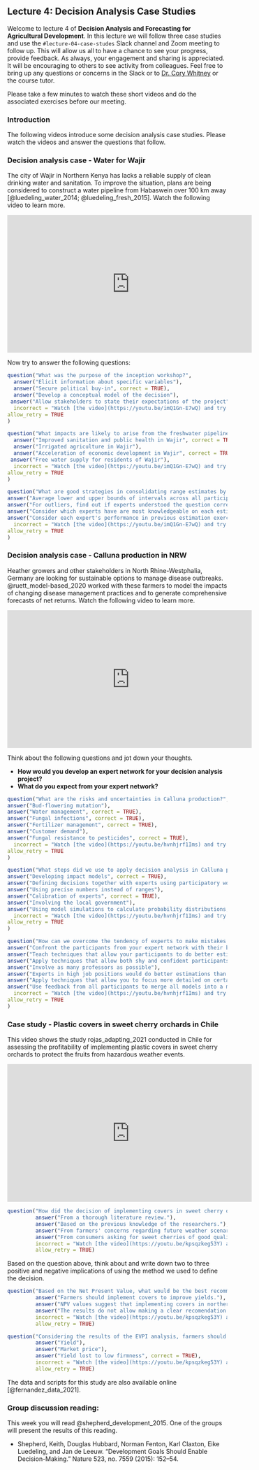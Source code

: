 ## Lecture 4: Decision Analysis Case Studies {#case_studies}
<!-- reference with [Decision Analysis Case Studies](#case_studies) -->

Welcome to lecture 4 of **Decision Analysis and Forecasting for Agricultural Development**. In this lecture we will follow three case studies and use the `#lecture-04-case-studes` Slack channel and Zoom meeting to follow up. This will allow us all to have a chance to see your progress, provide feedback. As always, your engagement and sharing is appreciated. It will be encouraging to others to see activity from colleagues. Feel free to bring up any questions or concerns in the Slack or to [Dr. Cory Whitney](mailto:cory.whitney@uni-bonn.de?subject=[Seminar_2]%20Decision%20Analysis%20Lecture) or the course tutor.

Please take a few minutes to watch these short videos and do the associated exercises before our meeting.

### Introduction

The following videos introduce some decision analysis case studies. Please watch the videos and answer the questions that follow. 

### Decision analysis case - Water for Wajir

The city of Wajir in Northern Kenya has lacks a reliable supply of clean drinking water and sanitation. To improve the situation, plans are being considered to construct a water pipeline from Habaswein over 100 km away [@luedeling_water_2014; @luedeling_fresh_2015]. Watch the following video to learn more. 

<iframe width="560" height="315" src="https://www.youtube.com/embed/imQ1Gn-E7wQ" frameborder="0" allowfullscreen></iframe>

Now try to answer the following questions:

```r
question("What was the purpose of the inception workshop?",
  answer("Elicit information about specific variables"),
  answer("Secure political buy-in", correct = TRUE),
  answer("Develop a conceptual model of the decision"),
 answer("Allow stakeholders to state their expectations of the project", correct = TRUE),
  incorrect = "Watch [the video](https://youtu.be/imQ1Gn-E7wQ) and try again.",
allow_retry = TRUE
)
```

```r
question("What impacts are likely to arise from the freshwater pipeline?",
  answer("Improved sanitation and public health in Wajir", correct = TRUE),
  answer("Irrigated agriculture in Wajir"),
  answer("Acceleration of economic development in Wajir", correct = TRUE),
 answer("Free water supply for residents of Wajir"),
  incorrect = "Watch [the video](https://youtu.be/imQ1Gn-E7wQ) and try again.",
allow_retry = TRUE
)
```

```r
question("What are good strategies in consolidating range estimates by different people?",
answer("Average lower and upper bounds of intervals across all participants"),
answer("For outliers, find out if experts understood the question correctly", correct = TRUE),
answer("Consider which experts have are most knowledgeable on each estimated variable", correct = TRUE),
answer("Consider each expert's performance in previous estimation exercises", correct = TRUE),
  incorrect = "Watch [the video](https://youtu.be/imQ1Gn-E7wQ) and try again.",
allow_retry = TRUE
)
```

### Decision analysis case - Calluna production in NRW

Heather growers and other stakeholders in North Rhine-Westphalia, Germany are looking for sustainable options to manage disease outbreaks. @ruett_model-based_2020 worked with these farmers to model the impacts of changing disease management practices and to generate comprehensive forecasts of net returns. Watch the following video to learn more. 

<!-- ![](https://www.youtube.com/watch?v=hvnhjrf1Ims) -->

<iframe width="560" height="315" src="https://www.youtube.com/embed/hvnhjrf1Ims" frameborder="0" allowfullscreen></iframe>

Think about the following questions and jot down your thoughts.

- **How would you develop an expert network for your decision analysis project?**
- **What do you expect from your expert network?**

<!-- ![](https://www.youtube.com/watch?v=hvnhjrf1Ims) -->

```r
question("What are the risks and uncertainties in Calluna production?",
answer("Bud-flowering mutation"),
answer("Water management", correct = TRUE),
answer("Fungal infections", correct = TRUE),
answer("Fertilizer management", correct = TRUE),
answer("Customer demand"),
answer("Fungal resistance to pesticides", correct = TRUE),
  incorrect = "Watch [the video](https://youtu.be/hvnhjrf1Ims) and try again.",
allow_retry = TRUE
)
```

```r
question("What steps did we use to apply decision analysis in Calluna production?",
answer("Developing impact models", correct = TRUE),
answer("Defining decisions together with experts using participatory workshops", correct = TRUE),
answer("Using precise numbers instead of ranges"),
answer("Calibration of experts", correct = TRUE),
answer("Involving the local government"),
answer("Using model simulations to calculate probability distributions, VIP scores and the EVPI", correct = TRUE),
  incorrect = "Watch [the video](https://youtu.be/hvnhjrf1Ims) and try again.",
allow_retry = TRUE
)
```

```r
question("How can we overcome the tendency of experts to make mistakes when generating estimates and making judgements?",
answer("Confront the participants from your expert network with their biases", correct = TRUE),
answer("Teach techniques that allow your participants to do better estimations (Calibration training)", correct = TRUE),
answer("Apply techniques that allow both shy and confident participants to contribute to your decision analysis workshop", correct = TRUE),
answer("Involve as many professors as possible"),
answer("Experts in high job positions would do better estimations than Master students"),
answer("Apply techniques that allow you to focus more detailed on certain findings instead of focusing on the whole picture"),
answer("Use feedback from all participants to merge all models into a model that you can use as a template to program your code", correct = TRUE),
  incorrect = "Watch [the video](https://youtu.be/hvnhjrf1Ims) and try again.",
allow_retry = TRUE
)
```

### Case study - Plastic covers in sweet cherry orchards in Chile

This video shows the study rojas_adapting_2021 conducted in Chile for assessing the profitability of implementing plastic covers in sweet cherry orchards to protect the fruits from hazardous weather events. 

<!-- ![]() syntax will also work but not in html -->

<iframe width="560" height="315" src="https://www.youtube.com/embed/kpsqzkeg53Y" frameborder="0" allowfullscreen></iframe>

```r
question("How did the decision of implementing covers in sweet cherry orchards emerge in this study?",
         answer("From a thorough literature review."),
         answer("Based on the previous knowledge of the researchers."),
         answer("From farmers' concerns regarding future weather scenarios.", correct = TRUE),
         answer("From consumers asking for sweet cherries of good quality."),
         incorrect = "Watch [the video](https://youtu.be/kpsqzkeg53Y) and try again.",
         allow_retry = TRUE)
```

Based on the question above, think about and write down two to three positive and negative implications of using the method we used to define the decision.

```r
question("Based on the Net Present Value, what would be the best recommendation for farmers in northern Chile?",
         answer("Farmers should implement covers to improve yields."),
         answer("NPV values suggest that implementing covers in northern Chile may be not necessary.", correct = TRUE),
         answer("The results do not allow making a clear recomendation."),
         incorrect = "Watch [the video](https://youtu.be/kpsqzkeg53Y) and try again.",
         allow_retry = TRUE)
```

```r
question("Considering the results of the EVPI analysis, farmers should spend more resources to gather additional information on:",
         answer("Yield"),
         answer("Market price"),
         answer("Yield lost to low firmness", correct = TRUE),
         incorrect = "Watch [the video](https://youtu.be/kpsqzkeg53Y) and try again.",
         allow_retry = TRUE)
```

The data and scripts for this study are also available online [@fernandez_data_2021]. 

### Group discussion reading:

This week you will read @shepherd_development_2015. One of the groups will present the results of this reading.

- Shepherd, Keith, Douglas Hubbard, Norman Fenton, Karl Claxton, Eike Luedeling, and Jan de Leeuw. “Development Goals Should Enable Decision-Making.” Nature 523, no. 7559 (2015): 152–54. 

